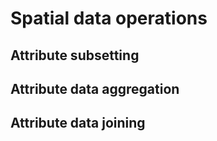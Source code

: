 # Spatial data operations

## Attribute subsetting

## Attribute data aggregation 

## Attribute data joining 